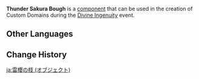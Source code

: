 {{Component Infobox
|title       = Thunder Sakura Bough
|id          = 3008
|image       = Item Thunder Sakura Bough.png
|load        = 12
|event       = Divine Ingenuity
|description = Touch to travel with an Electrogranum.<br>Can only be placed on the ground and cannot be batch-selected.
|placement   = Sticks to Ground
|category    = Mechanisms
|size        = 1 · 1 · 1
}}
'''Thunder Sakura Bough''' is a [[component]] that can be used in the creation of Custom Domains during the [[Divine Ingenuity]] event.

==Other Languages==
{{Other Languages|Thunder Sakura Bough}}

==Change History==
{{Change History|2.5}}

[[ja:雷櫻の枝 (オブジェクト)]]